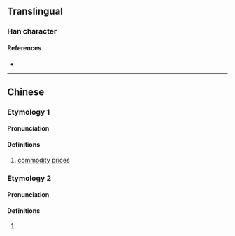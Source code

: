 {{character info}}
==Translingual==

===Han character===
{{Han char|rn=9|rad=人|as=13|sn=15|four=|canj=OSEG|ids=⿰亻匯}}

====References====
* {{Han ref|kx=0118.120|hdz=10224.090|uh=3491|ud=13457}}

----

==Chinese==
{{zh-forms}}

===Etymology 1===

====Pronunciation====
{{zh-pron
|m=huì
|c=
|cat=n
}}

====Definitions====
{{zh-hanzi}}

# [[commodity]] [[price]]s

===Etymology 2===

====Pronunciation====
{{zh-pron
|m=kuǐ
|c=
|cat=syllable
}}

====Definitions====
{{zh-hanzi}}

# {{zh-only|㒑價}}